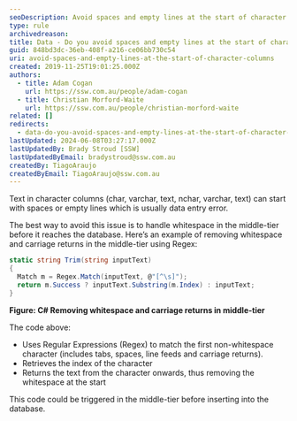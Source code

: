 ```yaml
---
seoDescription: Avoid spaces and empty lines at the start of character columns by handling whitespace in the middle-tier before it reaches the database.
type: rule
archivedreason:
title: Data - Do you avoid spaces and empty lines at the start of character columns?
guid: 848bd3dc-36eb-408f-a216-ce06bb730c54
uri: avoid-spaces-and-empty-lines-at-the-start-of-character-columns
created: 2019-11-25T19:01:25.000Z
authors:
  - title: Adam Cogan
    url: https://ssw.com.au/people/adam-cogan
  - title: Christian Morford-Waite
    url: https://ssw.com.au/people/christian-morford-waite
related: []
redirects:
  - data-do-you-avoid-spaces-and-empty-lines-at-the-start-of-character-columns
lastUpdated: 2024-06-08T03:27:17.000Z
lastUpdatedBy: Brady Stroud [SSW]
lastUpdatedByEmail: bradystroud@ssw.com.au
createdBy: TiagoAraujo
createdByEmail: TiagoAraujo@ssw.com.au
---
```


Text in character columns (char, varchar, text, nchar, varchar, text) can start with spaces or empty lines which is usually data entry error.

The best way to avoid this issue is to handle whitespace in the middle-tier before it reaches the database.
Here’s an example of removing whitespace and carriage returns in the middle-tier using Regex:

```csharp
static string Trim(string inputText)
{
  Match m = Regex.Match(inputText, @"[^\s]");
  return m.Success ? inputText.Substring(m.Index) : inputText;
}
```

**Figure: C# Removing whitespace and carriage returns in middle-tier**

The code above:

* Uses Regular Expressions (Regex) to match the first non-whitespace character (includes tabs, spaces, line feeds and carriage returns).
* Retrieves the index of the character
* Returns the text from the character onwards, thus removing the whitespace at the start

This code could be triggered in the middle-tier before inserting into the database.
